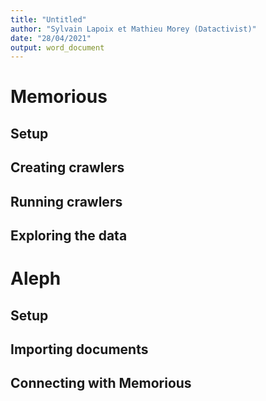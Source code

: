 ```yaml
---
title: "Untitled"
author: "Sylvain Lapoix et Mathieu Morey (Datactivist)"
date: "28/04/2021"
output: word_document
---
```


# 

# Memorious

## Setup

## Creating crawlers

## Running crawlers

## Exploring the data

# Aleph

## Setup

## Importing documents

## Connecting with Memorious
